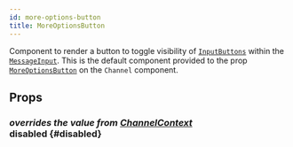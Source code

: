 ```yaml
---
id: more-options-button
title: MoreOptionsButton
---
```



Component to render a button to toggle visibility of [`InputButtons`](./input_buttons.mdx) within the [`MessageInput`](./message_input.mdx).
This is the default component provided to the prop [`MoreOptionsButton`](../core-components/channel.mdx#moreoptionsbutton) on the `Channel` component.

## Props

### <div class="label description">_overrides the value from [ChannelContext](../contexts/channel_context.mdx#disabled)_</div> disabled {#disabled}

<Disabled />
